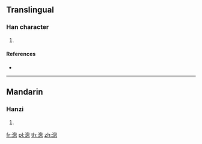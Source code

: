 {{character info/new}}
==Translingual==

===Han character===
{{Han char|rn=85|rad=水|as=11|sn=14|four=|canj=EHWP}}

# {{defn|Han|sort=水11}}

====References====
* {{Han ref|kx=0645.270|dkj=18134|dj=1055.020|hdz=31725.050|uh=6F17|ud=28439}}

----

==Mandarin==

===Hanzi===
{{cmn-hanzi|pin=[[cōng]] ([[cong1]])|wg=ts'ung<sup>1</sup>}}

# {{defn|lang=cmn|sort=水11}}

[[fr:漗]]
[[pl:漗]]
[[th:漗]]
[[zh:漗]]